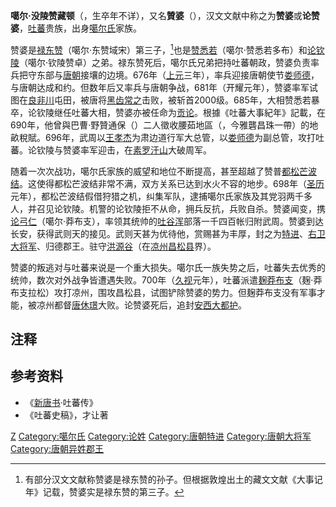 '''噶尔·没陵赞藏顿'''（{{Bo|z=མགར་འབྲིང་རྩན་རྩང་སྟོང།|w=mgar 'bring rtsan rtsang stong}}，生卒年不详），又名'''贊婆'''（{{bo|z=བཙན་བ|w=btsan ba}}），汉文文献中称之为'''赞婆'''或'''论赞婆'''，[[吐蕃|吐蕃]]贵族，出身[[噶尔氏|噶尔氏]]家族。

赞婆是[[禄东赞|禄东赞]]（噶尔·东赞域宋）第三子，<ref>有部分汉文文献称赞婆是禄东赞的孙子。但根据敦煌出土的藏文文献《大事记年》记载，赞婆实是禄东赞的第三子。</ref>也是[[赞悉若|赞悉若]]（噶尔·赞悉若多布）和[[论钦陵|论钦陵]]（噶尔·钦陵赞卓）之弟。禄东赞死后，噶尔氏兄弟把持吐蕃朝政，赞婆负责率兵把守东部与[[唐朝|唐朝]]接壤的边境。676年（[[上元|上元]]三年），率兵迎接唐朝使节[[娄师德|娄师德]]，与唐朝达成和约。但数年后又率兵与唐朝争战，681年（开耀元年），赞婆率军试图在[[良非川|良非川]]屯田，被唐将[[黑齿常之|黑齿常之]]击败，被斩首2000级。685年，大相赞悉若暴卒，论钦陵继任吐蕃大相，赞婆亦被任命为[[政务九大臣|贡论]]。根據《吐蕃大事紀年》記載，在690年，他曾與巴曹·野贊通保（{{bo|z=པ་ཙབ་རྒྱལ་ཙན་ཐོམ་པོ}}）二人徵收腰茹地區（{{bo|z=གཡོ་རུ}}，今雅礱昌珠一帶）的地畝稅賦。696年，武周以[[王孝杰|王孝杰]]为肃边道行军大总管，以[[娄师德|娄师德]]为副总管，攻打吐蕃。论钦陵与赞婆率军迎击，在[[素罗汗山|素罗汗山]]大破周军。

随着一次次战功，噶尔氏家族的威望和地位不断提高，甚至超越了赞普[[都松芒波结|都松芒波结]]。这使得都松芒波结非常不满，双方关系已达到水火不容的地步。698年（[[圣历|圣历]]元年），都松芒波结假借狩猎之机，纠集军队，逮捕噶尔氏家族及其党羽两千多人，并召见论钦陵。机警的论钦陵拒不从命，拥兵反抗，兵败自杀。赞婆闻变，携[[论弓仁|论弓仁]]（噶尔·莽布支），率领其统帅的[[吐谷浑|吐谷浑]]部落一千四百帐归附武周。赞婆到达长安，获得武则天的接见。武则天甚为优待他，赏赐甚为丰厚，封之为[[特进|特进]]、[[右卫大将军|右卫大将军]]、归德郡王。驻守[[洪源谷|洪源谷]]（在[[凉州|凉州]][[昌松县|昌松县]]界）。

赞婆的叛逃对与吐蕃来说是一个重大损失。噶尔氏一族失势之后，吐蕃失去优秀的统帅，数次对外战争皆遭遇失败。700年（[[久视|久视]]元年），吐蕃派遣[[麹莽布支|麹莽布支]]（麹·莽布支拉松）攻打凉州，围攻昌松县，试图铲除赞婆的势力。但麹莽布支没有军事才能，被凉州都督[[唐休璟|唐休璟]]大败。论赞婆死后，追封[[安西大都护府|安西大都护]]。
==注释==
{{reflist}}
==参考资料==
*《[[新唐书|新唐书]]·吐蕃传》
*《吐蕃史稿》，才让著

[[Category:吐蕃军事人物|Z]]
[[Category:噶尔氏|Category:噶尔氏]]
[[Category:论姓|Category:论姓]]
[[Category:唐朝特进|Category:唐朝特进]]
[[Category:唐朝大将军|Category:唐朝大将军]]
[[Category:唐朝异姓郡王|Category:唐朝异姓郡王]]